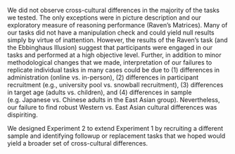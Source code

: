We did not observe cross-cultural differences in the majority of the tasks we tested. The only exceptions were in picture description and our exploratory measure of reasoning performance (Raven's Matrices). Many of our tasks did not have a manipulation check and could yield null results simply by virtue of inattention. However, the results of the Raven's task (and the Ebbinghaus Illusion) suggest that participants were engaged in our tasks and performed at a high objective level. Further, in addition to minor methodological changes that we made,  interpretation of our failures to replicate individual tasks in many cases could be due to (1) differences in administration (online vs. in-person), (2) differences in participant recruitment (e.g., university pool vs. snowball recruitment), (3) differences in target age (adults vs. children), and (4) differences in sample (e.g. Japanese vs. Chinese adults in the East Asian group). Nevertheless, our failure to find robust Western vs. East Asian cultural differences was dispiriting. 

We designed Experiment 2 to extend Experiment 1 by recruiting a different sample and identifying followup or replacement tasks that we hoped would yield a broader set of cross-cultural differences. 
